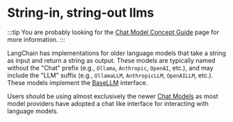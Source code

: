 # String-in, string-out llms

:::tip
You are probably looking for the [Chat Model Concept Guide](/docs/concepts/chat_models) page for more information.
:::

LangChain has implementations for older language models that take a string as input and return a string as output. These models are typically named without the "Chat" prefix (e.g., `Ollama`, `Anthropic`, `OpenAI`, etc.), and may include the "LLM" suffix (e.g., `OllamaLLM`, `AnthropicLLM`, `OpenAILLM`, etc.). These models implement the [BaseLLM](https://python.langchain.com/api_reference/core/language_models/langchain_core.language_models.llms.BaseLLM.html#langchain_core.language_models.llms.BaseLLM) interface.

Users should be using almost exclusively the newer [Chat Models](/docs/concepts/chat_models) as most
model providers have adopted a chat like interface for interacting with language models.

